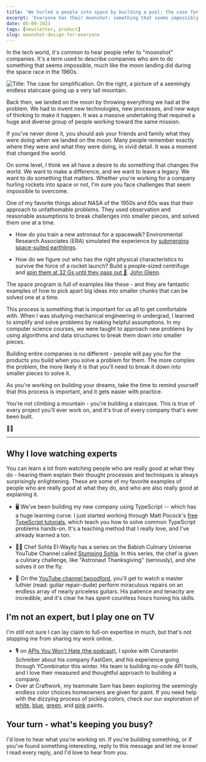 ```yaml
---
title: 'We hurled a people into space by building a pool: the case for simplification'
excerpt: 'Everyone has their moonshot: something that seems impossibly difficult. We can learn a lot from the people who have landed their own moonshots.'
date: 05-09-2023
tags: [newsletter, product]
slug: moonshot-design-for-everyone
---
```


In the tech world, it's common to hear people refer to "moonshot" companies. It's a term used to describe companies who aim to do something that seems impossible, much like the moon landing did during the space race in the 1960s.

<Image
  publicId="newsletters/moonshot-design-for-everyone/cover"
  alt="Title: The case for simplification. On the right, a picture of a seemingly endless staircase going up a very tall mountain."
/>

Back then, we landed on the moon by throwing everything we had at the problem. We had to invent new technologies, new processes, and new ways of thinking to make it happen. It was a massive undertaking that required a huge and diverse group of people working toward the same mission.

If you've never done it, you should ask your friends and family what they were doing when we landed on the moon. Many people remember exactly where they were and what they were doing, in vivid detail. It was a moment that changed the world.

On some level, I think we all have a desire to do something that changes the world. We want to make a difference, and we want to leave a legacy. We want to do something that matters. Whether you're working for a company hurling rockets into space or not, I'm sure you face challenges that seem impossible to overcome.

One of my favorite things about NASA of the 1950s and 60s was that their approach to unfathomable problems. They used observation and reasonable assumptions to break challenges into smaller pieces, and solved them one at a time.

- How do you train a new astronaut for a spacewalk? Environmental Research Associates (ERA) simulated the experience by [submerging space-suited earthlings](https://airandspace.si.edu/stories/editorial/inventing-underwater-training-walking-space).

- How do we figure out who has the right physical characteristics to survive the force of a rocket launch? Build a people-sized centrifuge and [spin them at 32 Gs until they pass out 🤢](https://www.smithsonianmag.com/air-space-magazine/the-g-machine-16799374/). [John Glenn](https://www.nasa.gov/centers/glenn/about/bios/john_glenn.html).

The space program is full of examples like these - and they are fantastic examples of how to pick apart big ideas into smaller chunks that can be solved one at a time.

This process is something that is important for us all to get comfortable with. When I was studying mechanical engineering in undergrad, I learned to simplify and solve problems by making helpful assumptions. In my computer science courses, we were taught to approach new problems by using algorithms and data structures to break them down into smaller pieces.

Building entire companies is no different - people will pay you for the products you build when you solve a problem for them. The more complex the problem, the more likely it is that you'll need to break it down into smaller pieces to solve it.

As you're working on building your dreams, take the time to remind yourself that this process is important, and it gets easier with practice.

You're not climbing a mountain - you're building a staircase. This is true of every project you'll ever work on, and it's true of every company that's ever been built.

🚀🌝

---

## Why I love watching experts

You can learn a lot from watching people who are really good at what they do - hearing them explain their thought processes and techniques is always surprisingly enlightening. These are some of my favorite examples of people who are really good at what they do, and who are also really good at explaining it.

- 🖥️ We've been building my new company using TypeScript -- which has a huge learning curve. I just started working through Matt Pocock's [free TypeScript tutorials](https://www.totaltypescript.com/tutorials), which teach you how to solve common TypeScript problems hands-on. It's a teaching method that I really love, and I've already learned a ton.

- 👩‍🍳 Chef Sohla El-Waylly has a series on the Babish Culinary Universe YouTube Channel called [Stumping Sohla](https://www.youtube.com/watch?v=lyhTkX3e-U0&list=PLopY4n17t8RDZ0Nmj7pApzAvxULlobJe_). In this series, the chef is given a culinary challenge, like "Astronaut Thanksgiving" (seriously), and she solves it on the fly.

- 🎸 On the [YouTube channel twoodford](https://www.youtube.com/watch?v=wgL2GfuA-EM), you'll get to watch a master luthier (read: guitar repair-dude) perform miraculous repairs on an endless array of nearly priceless guitars. His patience and tenacity are incredible, and it's clear he has spent countless hours honing his skills.

## I'm not an expert, but I play one on TV

I'm _still_ not sure I can lay claim to full-on expertise in much, but that's not stopping me from sharing my work online.

- 🎙️ on [APIs You Won't Hate (the podcast)](https://apisyouwonthate.com/podcast/no-code-apis-and-automation-with-constantin-schreiber-from-fastgen/), I spoke with Constantin Schreiber about his company FastGen, and his experience going through YCombinator this winter. His team is building no-code API tools, and I love their measured and thoughtful approach to building a company.
- Over at Craftwork, my teammate Sam has been exploring the seemingly endless color choices homeowners are given for paint. If you need help with the dizzying process of picking colors, check our our exploration of [white](https://craftwork.com/articles/craftworks-favorite-white-paints), [blue](https://craftwork.com/articles/craftworks-favorite-blue-paints), [green](https://craftwork.com/articles/green-paints-craftwork-loves), and [pink](https://craftwork.com/articles/craftworks-favorite-pink-paints) paints.

## Your turn - what's keeping you busy?

I'd love to hear what you're working on. If you're building something, or if you've found something interesting, reply to this message and let me know! I read every reply, and I'd love to hear from you.
